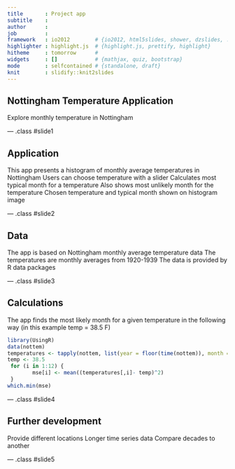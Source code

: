 ```yaml
---
title       : Project app
subtitle    : 
author      : 
job         : 
framework   : io2012        # {io2012, html5slides, shower, dzslides, ...}
highlighter : highlight.js  # {highlight.js, prettify, highlight}
hitheme     : tomorrow      # 
widgets     : []            # {mathjax, quiz, bootstrap}
mode        : selfcontained # {standalone, draft}
knit        : slidify::knit2slides
---
```


## Nottingham Temperature Application

Explore monthly temperature in Nottingham


--- .class #slide1 

## Application

 This app presents a histogram of monthly average temperatures in Nottingham
 Users can choose temperature with a slider
 Calculates most typical month for a temperature
 Also shows most unlikely month for the temperature
 Chosen temperature and typical month shown on histogram image

--- .class #slide2 

## Data
 The app is based on Nottingham monthly average temperature data
 The temperatures are monthly averages from 1920-1939
 The data is provided by R data packages

--- .class #slide3

## Calculations

The app finds the most likely month for a given temperature in the following way (in this example temp = 38.5 F)
```r
library(UsingR)
data(nottem)
temperatures <- tapply(nottem, list(year = floor(time(nottem)), month = cycle(nottem)), c)
temp <- 38.5
 for (i in 1:12) {
        mse[i] <- mean((temperatures[,i]- temp)^2)
 }
which.min(mse)
```

--- .class #slide4

## Further development

 Provide different locations
 Longer time series data
 Compare decades to another

--- .class #slide5
